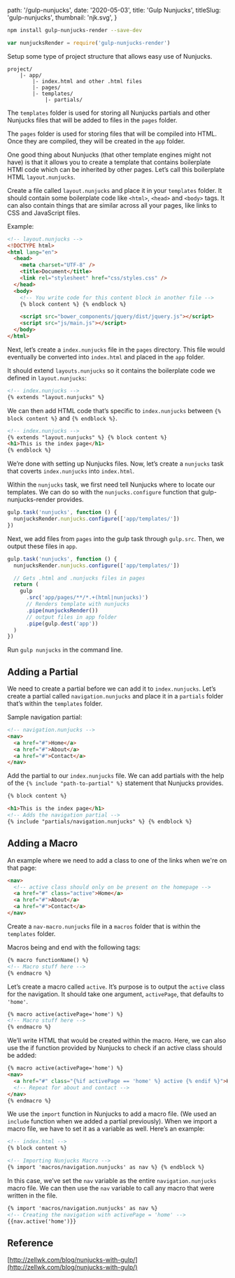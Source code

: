 
  path: '/gulp-nunjucks',
  date: '2020-05-03',
  title: 'Gulp Nunjucks',
  titleSlug: 'gulp-nunjucks',
  thumbnail: 'njk.svg',
}

```bash
npm install gulp-nunjucks-render --save-dev
```

```javascript
var nunjucksRender = require('gulp-nunjucks-render')
```

Setup some type of project structure that allows easy use of Nunjucks.

```config
project/
    |- app/
        |- index.html and other .html files
        |- pages/
        |- templates/
            |- partials/
```

The `templates` folder is used for storing all Nunjucks partials and other Nunjucks files that will be added to files in the `pages` folder.

The `pages` folder is used for storing files that will be compiled into HTML. Once they are compiled, they will be created in the `app` folder.

One good thing about Nunjucks (that other template engines might not have) is that it allows you to create a template that contains boilerplate HTMl code which can be inherited by other pages. Let’s call this boilerplate HTML `layout.nunjucks`.

Create a file called `layout.nunjucks` and place it in your `templates` folder. It should contain some boilerplate code like `<html>`, `<head>` and `<body>` tags. It can also contain things that are similar across all your pages, like links to CSS and JavaScript files.

Example:

```html
<!-- layout.nunjucks -->
<!DOCTYPE html>
<html lang="en">
  <head>
    <meta charset="UTF-8" />
    <title>Document</title>
    <link rel="stylesheet" href="css/styles.css" />
  </head>
  <body>
    <!-- You write code for this content block in another file -->
    {% block content %} {% endblock %}

    <script src="bower_components/jquery/dist/jquery.js"></script>
    <script src="js/main.js"></script>
  </body>
</html>
```

Next, let’s create a `index.nunjucks` file in the `pages` directory. This file would eventually be converted into `index.html` and placed in the `app` folder.

It should extend `layouts.nunjucks` so it contains the boilerplate code we defined in `layout.nunjucks`:

```html
<!-- index.nunjucks -->
{% extends "layout.nunjucks" %}
```

We can then add HTML code that’s specific to `index.nunjucks` between `{% block content %}` and `{% endblock %}`.

```html
<!-- index.nunjucks -->
{% extends "layout.nunjucks" %} {% block content %}
<h1>This is the index page</h1>
{% endblock %}
```

We’re done with setting up Nunjucks files. Now, let’s create a `nunjucks` task that coverts `index.nunjucks` into `index.html`.

Within the `nunjucks` task, we first need tell Nunjucks where to locate our templates. We can do so with the `nunjucks.configure` function that gulp-nunjucks-render provides.

```javascript
gulp.task('nunjucks', function () {
  nunjucksRender.nunjucks.configure(['app/templates/'])
})
```

Next, we add files from `pages` into the gulp task through `gulp.src`. Then, we output these files in `app`.

```javascript
gulp.task('nunjucks', function () {
  nunjucksRender.nunjucks.configure(['app/templates/'])

  // Gets .html and .nunjucks files in pages
  return (
    gulp
      .src('app/pages/**/*.+(html|nunjucks)')
      // Renders template with nunjucks
      .pipe(nunjucksRender())
      // output files in app folder
      .pipe(gulp.dest('app'))
  )
})
```

Run `gulp nunjucks` in the command line.

## Adding a Partial

We need to create a partial before we can add it to `index.nunjucks`. Let’s create a partial called `navigation.nunjucks` and place it in a `partials` folder that’s within the `templates` folder.

Sample navigation partial:

```html
<!-- navigation.nunjucks -->
<nav>
  <a href="#">Home</a>
  <a href="#">About</a>
  <a href="#">Contact</a>
</nav>
```

Add the partial to our `index.nunjucks` file. We can add partials with the help of the `{% include "path-to-partial" %}` statement that Nunjucks provides.

```html
{% block content %}

<h1>This is the index page</h1>
<!-- Adds the navigation partial -->
{% include "partials/navigation.nunjucks" %} {% endblock %}
```

## Adding a Macro

An example where we need to add a class to one of the links when we're on that page:

```html
<nav>
  <!-- active class should only on be present on the homepage -->
  <a href="#" class="active">Home</a>
  <a href="#">About</a>
  <a href="#">Contact</a>
</nav>
```

Create a `nav-macro.nunjucks` file in a `macros` folder that is within the `templates` folder.

Macros being and end with the following tags:

```html
{% macro functionName() %}
<!-- Macro stuff here -->
{% endmacro %}
```

Let’s create a macro called `active`. It’s purpose is to output the `active` class for the navigation. It should take one argument, `activePage`, that defaults to `'home'`.

```html
{% macro active(activePage='home') %}
<!-- Macro stuff here -->
{% endmacro %}
```

We’ll write HTML that would be created within the macro. Here, we can also use the if function provided by Nunjucks to check if an active class should be added:

```html
{% macro active(activePage='home') %}
<nav>
  <a href="#" class="{%if activePage == 'home' %} active {% endif %}">Home</a>
  <!-- Repeat for about and contact -->
</nav>
{% endmacro %}
```

We use the `import` function in Nunjucks to add a macro file. (We used an `include` function when we added a partial previously). When we import a macro file, we have to set it as a variable as well. Here’s an example:

```html
<!-- index.html -->
{% block content %}

<!-- Importing Nunjucks Macro -->
{% import 'macros/navigation.nunjucks' as nav %} {% endblock %}
```

In this case, we’ve set the `nav` variable as the entire `navigation.nunjucks` macro file. We can then use the `nav` variable to call any macro that were written in the file.

```html
{% import 'macros/navigation.nunjucks' as nav %}
<!-- Creating the navigation with activePage = 'home' -->
{{nav.active('home')}}
```

## Reference

[http://zellwk.com/blog/nunjucks-with-gulp/](http://zellwk.com/blog/nunjucks-with-gulp/)

